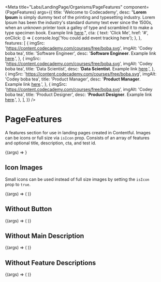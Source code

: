 
<Meta
  title="Labs/LandingPage/Organisms/PageFeatures"
  component={PageFeatures}
  args={{
    title: 'Welcome to Codecademy',
    desc:
      "**Lorem Ipsum** is simply dummy text of the printing and typesetting industry. Lorem Ipsum has been the industry's standard dummy text ever since the 1500s, when an unknown printer took a galley of type and scrambled it to make a type specimen book. Example link [here](#).",
    cta: {
      text: 'Click Me',
      href: '#',
      onClick: () => {
        console.log('You could add event tracking here');
      },
    },
    features: [
      {
        imgSrc: 'https://content.codecademy.com/courses/free/boba.svg',
        imgAlt: 'Codey boba tea',
        title: 'Software Engineer',
        desc: '**Software Engineer**. Example link [here](#).',
      },
      {
        imgSrc: 'https://content.codecademy.com/courses/free/boba.svg',
        imgAlt: 'Codey boba tea',
        title: 'Data Scientist',
        desc: '**Data Scientist**. Example link [here](#).',
      },
      {
        imgSrc: 'https://content.codecademy.com/courses/free/boba.svg',
        imgAlt: 'Codey boba tea',
        title: 'Product Manager',
        desc: '**Product Manager**. Example link [here](#).',
      },
      {
        imgSrc: 'https://content.codecademy.com/courses/free/boba.svg',
        imgAlt: 'Codey boba tea',
        title: 'Product Designer',
        desc: '**Product Designer**. Example link [here](#).',
      },
    ],
  }}
/>

# PageFeatures

<StoryStatus status="volatile" />

A features section for use in landing pages created in Contentful. Images can be icons or full size via `isIcon` prop. Consists of an array of features and optional title, description, cta, and test id.

<Canvas>
  <Story name="WithImages">{(args) => <PageFeatures {...args} />}</Story>
</Canvas>

<Props story="WithImages" of={PageFeatures} />

## Icon Images

Small icons can be used instead of full size images by setting the `isIcon` prop to `true`.

<Canvas>
  <Story name="WithIcons">
    {(args) => (
      <PageFeatures
        {...args}
        isIcon
        features={[
          {
            imgSrc: 'https://content.codecademy.com/courses/free/boba.svg',
            imgAlt: 'Codey boba tea',
            title: 'Software Engineer',
            desc: '**Software Engineer**. Example link [here](#).',
          },
          {
            imgSrc: 'https://content.codecademy.com/courses/free/boba.svg',
            imgAlt: 'Codey boba tea',
            title: 'Data Scientist',
            desc: '**Data Scientist**. Example link [here](#).',
          },
          {
            imgSrc: 'https://content.codecademy.com/courses/free/boba.svg',
            imgAlt: 'Codey boba tea',
            title: 'Product Manager',
            desc: '**Product Manager**. Example link [here](#).',
          },
          {
            imgSrc: 'https://content.codecademy.com/courses/free/boba.svg',
            imgAlt: 'Codey boba tea',
            title: 'Product Designer',
            desc: '**Product Designer**. Example link [here](#).',
          },
        ]}
      />
    )}
  </Story>
</Canvas>

## Without Button

<Canvas>
  <Story name="WithoutButton">
    {(args) => (
      <PageFeatures
        {...args}
        cta={undefined}
        features={[
          {
            imgSrc: 'https://content.codecademy.com/courses/free/boba.svg',
            imgAlt: 'Codey boba tea',
            title: 'Software Engineer',
            desc: '**Software Engineer**. Example link [here](#).',
          },
          {
            imgSrc: 'https://content.codecademy.com/courses/free/boba.svg',
            imgAlt: 'Codey boba tea',
            title: 'Data Scientist',
            desc: '**Data Scientist**. Example link [here](#).',
          },
          {
            imgSrc: 'https://content.codecademy.com/courses/free/boba.svg',
            imgAlt: 'Codey boba tea',
            title: 'Product Manager',
            desc: '**Product Manager**. Example link [here](#).',
          },
        ]}
      />
    )}
  </Story>
</Canvas>

## Without Main Description

<Canvas>
  <Story name="WithoutMainDescription">
    {(args) => (
      <PageFeatures
        {...args}
        isIcon={false}
        desc={false}
        cta={undefined}
        features={[
          {
            imgSrc: 'https://content.codecademy.com/courses/free/boba.svg',
            imgAlt: 'Codey boba tea',
            title: 'Software Engineer',
            desc: '**Software Engineer**. Example link [here](#).',
          },
          {
            imgSrc: 'https://content.codecademy.com/courses/free/boba.svg',
            imgAlt: 'Codey boba tea',
            title: 'Data Scientist',
            desc: '**Data Scientist**. Example link [here](#).',
          },
        ]}
      />
    )}
  </Story>
</Canvas>

## Without Feature Descriptions

<Canvas>
  <Story name="WithoutSubDescriptions">
    {(args) => (
      <PageFeatures
        {...args}
        isIcon
        cta={undefined}
        features={[
          {
            imgSrc: 'https://content.codecademy.com/courses/free/boba.svg',
            imgAlt: 'Codey boba tea',
            title: 'Software Engineer',
          },
          {
            imgSrc: 'https://content.codecademy.com/courses/free/boba.svg',
            imgAlt: 'Codey boba tea',
            title: 'Data Scientist',
          },
          {
            imgSrc: 'https://content.codecademy.com/courses/free/boba.svg',
            imgAlt: 'Codey boba tea',
            title: 'Product Manager',
          },
        ]}
      />
    )}
  </Story>
</Canvas>
